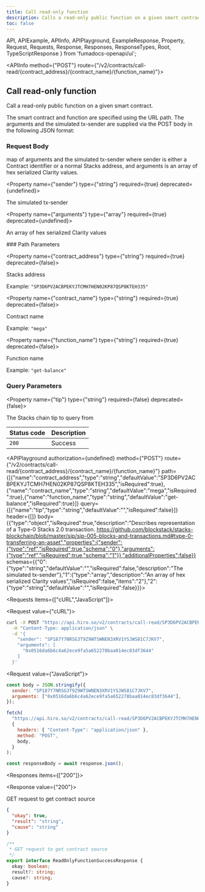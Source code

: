 ```yaml
---
title: Call read-only function
description: Calls a read-only public function on a given smart contract.
toc: false
---
```


  API,
  APIExample,
  APIInfo,
  APIPlayground,
  ExampleResponse,
  Property,
  Request,
  Requests,
  Response,
  Responses,
  ResponseTypes,
  Root,
  TypeScriptResponse
} from 'fumadocs-openapi/ui';

<Root baseUrl="https://api.hiro.so">

<API>

<APIInfo method={"POST"} route={"/v2/contracts/call-read/{contract_address}/{contract_name}/{function_name}"}>

## Call read-only function

Call a read-only public function on a given smart contract.

The smart contract and function are specified using the URL path. The arguments and the simulated tx-sender are supplied via the POST body in the following JSON format:

### Request Body

map of arguments and the simulated tx-sender where sender is either a Contract identifier or a normal Stacks address, and arguments is an array of hex serialized Clarity values.

<Property name={"sender"} type={"string"} required={true} deprecated={undefined}>

The simulated tx-sender

</Property>

<Property name={"arguments"} type={"array<string>"} required={true} deprecated={undefined}>

An array of hex serialized Clarity values

</Property>
### Path Parameters

<Property name={"contract_address"} type={"string"} required={true} deprecated={false}>

Stacks address

<span>Example: `"SP3D6PV2ACBPEKYJTCMH7HEN02KP87QSP8KTEH335"`</span>

</Property>

<Property name={"contract_name"} type={"string"} required={true} deprecated={false}>

Contract name

<span>Example: `"mega"`</span>

</Property>

<Property name={"function_name"} type={"string"} required={true} deprecated={false}>

Function name

<span>Example: `"get-balance"`</span>

</Property>

### Query Parameters

<Property name={"tip"} type={"string"} required={false} deprecated={false}>

The Stacks chain tip to query from

</Property>

| Status code | Description |
| :------ | :------ |
| `200` | Success |

<APIPlayground authorization={undefined} method={"POST"} route={"/v2/contracts/call-read/{contract_address}/{contract_name}/{function_name}"} path={[{"name":"contract_address","type":"string","defaultValue":"SP3D6PV2ACBPEKYJTCMH7HEN02KP87QSP8KTEH335","isRequired":true},{"name":"contract_name","type":"string","defaultValue":"mega","isRequired":true},{"name":"function_name","type":"string","defaultValue":"get-balance","isRequired":true}]} query={[{"name":"tip","type":"string","defaultValue":"","isRequired":false}]} header={[]} body={{"type":"object","isRequired":true,"description":"Describes representation of a Type-0 Stacks 2.0 transaction. https://github.com/blockstack/stacks-blockchain/blob/master/sip/sip-005-blocks-and-transactions.md#type-0-transferring-an-asset","properties":{"sender":{"type":"ref","isRequired":true,"schema":"0"},"arguments":{"type":"ref","isRequired":true,"schema":"1"}},"additionalProperties":false}} schemas={{"0":{"type":"string","defaultValue":"","isRequired":false,"description":"The simulated tx-sender"},"1":{"type":"array","description":"An array of hex serialized Clarity values","isRequired":false,"items":"2"},"2":{"type":"string","defaultValue":"","isRequired":false}}}>

</APIPlayground>

</APIInfo>

<APIExample>

<Requests items={["cURL","JavaScript"]}>

<Request value={"cURL"}>

```bash
curl -X POST "https://api.hiro.so/v2/contracts/call-read/SP3D6PV2ACBPEKYJTCMH7HEN02KP87QSP8KTEH335/mega/get-balance" \
  -H "Content-Type: application/json" \
  -d '{
    "sender": "SP187Y7NRSG3T9Z9WTSWNEN3XRV1YSJWS81C7JKV7",
    "arguments": [
      "0x0516da6b6c4a62ece9fa5a652278baa014ec83df3644"
    ]
  }'
``` 

</Request>

<Request value={"JavaScript"}>

```js
const body = JSON.stringify({
  sender: "SP187Y7NRSG3T9Z9WTSWNEN3XRV1YSJWS81C7JKV7",
  arguments: ["0x0516da6b6c4a62ece9fa5a652278baa014ec83df3644"],
});

fetch(
  "https://api.hiro.so/v2/contracts/call-read/SP3D6PV2ACBPEKYJTCMH7HEN02KP87QSP8KTEH335/mega/get-balance",
  {
    headers: { "Content-Type": "application/json" },
    method: "POST",
    body,
  }
);

const responseBody = await response.json();
```

</Request>

</Requests>

<Responses items={["200"]}>

<Response value={"200"}>

GET request to get contract source

<ResponseTypes>

<ExampleResponse>

```json
{
  "okay": true,
  "result": "string",
  "cause": "string"
}
```

</ExampleResponse>

<TypeScriptResponse>

```ts
/**
 * GET request to get contract source
 */
export interface ReadOnlyFunctionSuccessResponse {
  okay: boolean;
  result?: string;
  cause?: string;
}
```

</TypeScriptResponse>

</ResponseTypes>

</Response>

</Responses>

</APIExample>

</API>

</Root>
